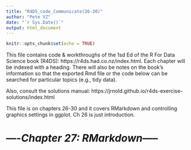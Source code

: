 ```yaml
---
title: "R4DS_code_Communicate(26-30)"
author: "Pete VZ"
date: "`r Sys.Date()`"
output: html_document
---
```


```r
knitr::opts_chunk$set(echo = TRUE)
```

This file contains code & workthroughs of the 1sd Ed of the R For Data Science book (R4DS): https://r4ds.had.co.nz/index.html. Each chapter will be indexed with a heading. There will also be notes on the book's information so that the exported Rmd file or the code below can be searched for particular topics (e.g., tidy data). 

Also, consult the solutions manual: https://jrnold.github.io/r4ds-exercise-solutions/index.html

This file is on chapters 26-30 and it covers RMarkdown and controlling graphics settings in ggplot. Ch 26 is just introduction.


# ----*Chapter 27: RMarkdown*-----























